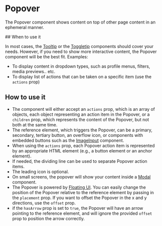 
<Meta of={Stories} />

# Popover

The Popover component shows content on top of other page content in an ephemeral manner.

<Story of={Stories.Base} />
<Props />
## When to use it

In most cases, the [Tooltip](Components/Tooltip/Docs) or the [Toggletip](Components/Toggletip/Docs) components should cover your needs. However, if you need to show more interactive content, the Popover component will be the best fit.
Examples:

- To display content in dropdown types, such as profile menus, filters, media previews.. etc.
- To display list of actions that can be taken on a specific item (use the `actions` prop)

## How to use it

- The component will either accept an `actions` prop, which is an array of objects, each object representing an action item in the Popover, or a `children` prop, which represents the content of the Popover, but not both at the same time.
- The reference element, which triggers the Popover, can be a primary, secondary, tertiary button, an overflow icon, or components with embedded buttons such as the [ImageInput](Forms/ImageInput) component.
- When using the `actions` prop, each Popover action item is represented by an appropriate HTML element (e.g., a button element or an anchor element).
- If needed, the dividing line can be used to separate Popover action items.
- The leading icon is optional.
- On small screens, the popover will show your content inside a [Modal](Components/Modal/Docs) component.
- The Popover is powered by [Floating UI](https://floating-ui.com/docs/react-dom). You can easily change the position of the Popover relative to the reference element by passing in the `placement` prop. If you want to offset the Popover in the x and y directions, use the `offset` prop.
- if the `hasArrow` prop is set to `true`, the Popover will have an arrow pointing to the reference element, and will ignore the provided `offset` prop to position the arrow correctly.
